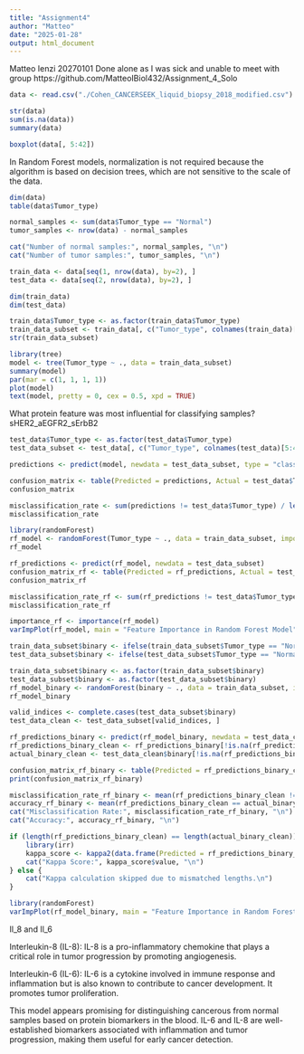 ```yaml
---
title: "Assignment4"
author: "Matteo"
date: "2025-01-28"
output: html_document
---
```


Matteo Ienzi 20270101
Done alone as I was sick and unable to meet with group
https://github.com/MatteoIBiol432/Assignment_4_Solo

```r
data <- read.csv("./Cohen_CANCERSEEK_liquid_biopsy_2018_modified.csv")

str(data)
sum(is.na(data))
summary(data)
```

```r
boxplot(data[, 5:42])
```
 In Random Forest models, normalization is not required because the algorithm is based on decision trees, which are not sensitive to the scale of the data.

```r
dim(data)
table(data$Tumor_type)
```

```r
normal_samples <- sum(data$Tumor_type == "Normal")
tumor_samples <- nrow(data) - normal_samples

cat("Number of normal samples:", normal_samples, "\n")
cat("Number of tumor samples:", tumor_samples, "\n")
```

```r
train_data <- data[seq(1, nrow(data), by=2), ]
test_data <- data[seq(2, nrow(data), by=2), ]

dim(train_data)
dim(test_data)
```

```r
train_data$Tumor_type <- as.factor(train_data$Tumor_type)
train_data_subset <- train_data[, c("Tumor_type", colnames(train_data)[5:42])]
str(train_data_subset)
```

```r
library(tree)
model <- tree(Tumor_type ~ ., data = train_data_subset)
summary(model)
par(mar = c(1, 1, 1, 1))
plot(model)
text(model, pretty = 0, cex = 0.5, xpd = TRUE)
```
What protein feature was most influential for classifying samples?
sHER2_aEGFR2_sErbB2

```r
test_data$Tumor_type <- as.factor(test_data$Tumor_type)
test_data_subset <- test_data[, c("Tumor_type", colnames(test_data)[5:42])]

predictions <- predict(model, newdata = test_data_subset, type = "class")

confusion_matrix <- table(Predicted = predictions, Actual = test_data$Tumor_type)
confusion_matrix
```

```r
misclassification_rate <- sum(predictions != test_data$Tumor_type) / length(predictions)
misclassification_rate
```

```r
library(randomForest)
rf_model <- randomForest(Tumor_type ~ ., data = train_data_subset, importance = TRUE)
rf_model
```

```r
rf_predictions <- predict(rf_model, newdata = test_data_subset)
confusion_matrix_rf <- table(Predicted = rf_predictions, Actual = test_data$Tumor_type)
confusion_matrix_rf

misclassification_rate_rf <- sum(rf_predictions != test_data$Tumor_type) / length(rf_predictions)
misclassification_rate_rf
```

```r
importance_rf <- importance(rf_model)
varImpPlot(rf_model, main = "Feature Importance in Random Forest Model", cex = 0.5, xpd = TRUE)
```

```r
train_data_subset$binary <- ifelse(train_data_subset$Tumor_type == "Normal", "Normal", "Cancer")
test_data_subset$binary <- ifelse(test_data_subset$Tumor_type == "Normal", "Normal", "Cancer")

train_data_subset$binary <- as.factor(train_data_subset$binary)
test_data_subset$binary <- as.factor(test_data_subset$binary)
rf_model_binary <- randomForest(binary ~ ., data = train_data_subset, importance = TRUE)
rf_model_binary
```

```r
valid_indices <- complete.cases(test_data_subset$binary)
test_data_clean <- test_data_subset[valid_indices, ]

rf_predictions_binary <- predict(rf_model_binary, newdata = test_data_clean)
rf_predictions_binary_clean <- rf_predictions_binary[!is.na(rf_predictions_binary)]
actual_binary_clean <- test_data_clean$binary[!is.na(rf_predictions_binary)]

confusion_matrix_rf_binary <- table(Predicted = rf_predictions_binary_clean, Actual = actual_binary_clean)
print(confusion_matrix_rf_binary)

misclassification_rate_rf_binary <- mean(rf_predictions_binary_clean != actual_binary_clean)
accuracy_rf_binary <- mean(rf_predictions_binary_clean == actual_binary_clean)
cat("Misclassification Rate:", misclassification_rate_rf_binary, "\n")
cat("Accuracy:", accuracy_rf_binary, "\n")

if (length(rf_predictions_binary_clean) == length(actual_binary_clean)) {
    library(irr)
    kappa_score <- kappa2(data.frame(Predicted = rf_predictions_binary_clean, Actual = actual_binary_clean))
    cat("Kappa Score:", kappa_score$value, "\n")
} else {
    cat("Kappa calculation skipped due to mismatched lengths.\n")
}

library(randomForest)
varImpPlot(rf_model_binary, main = "Feature Importance in Random Forest Model", cex = 0.5, xpd = TRUE)

```
Il_8 and Il_6

Interleukin-8 (IL-8): IL-8 is a pro-inflammatory chemokine that plays a critical role in tumor progression by promoting angiogenesis.

Interleukin-6 (IL-6): IL-6 is a cytokine involved in immune response and inflammation but is also known to contribute to cancer development. It promotes tumor proliferation.

This model appears promising for distinguishing cancerous from normal samples based on protein biomarkers in the blood. IL-6 and IL-8 are well-established biomarkers associated with inflammation and tumor progression, making them useful for early cancer detection.